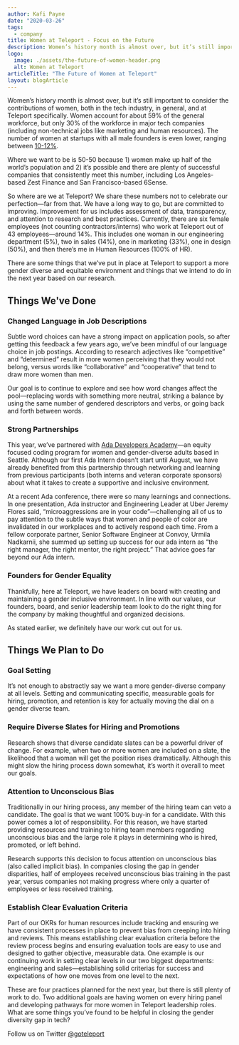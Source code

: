 ```yaml
---
author: Kafi Payne
date: "2020-03-26"
tags:
  - company
title: Women at Teleport - Focus on the Future
description: Women’s history month is almost over, but it’s still important to consider the contributions of women.
logo:
  image: ./assets/the-future-of-women-header.png
  alt: Women at Teleport
articleTitle: "The Future of Women at Teleport"
layout: blogArticle
---
```



Women’s history month is almost over, but it’s still important to consider the contributions of women, both in the tech industry, in general, and at Teleport specifically. Women account for about 59% of the general workforce, but only 30% of the workforce in major tech companies (including non-technical jobs like marketing and human resources). The number of women at startups with all male founders is even lower, ranging between [10-12%](https://www.kauffmanfellows.org/journal_posts/female_founders_hire_more_women).

Where we want to be is 50-50 because 1) women make up half of the world’s population and 2) it’s possible and there are plenty of successful companies that consistently meet this number, including Los Angeles-based Zest Finance and San Francisco-based 6Sense.

So where are we at Teleport? We share these numbers not to celebrate our perfection—far from that. We have a long way to go, but are committed to improving. Improvement for us includes assessment of data, transparency, and attention to research and best practices. Currently, there are six female employees (not counting contractors/interns) who work at Teleport out of 43 employees—around 14%. This includes one woman in our engineering department (5%), two in sales (14%), one in marketing (33%), one in design (50%), and then there’s me in Human Resources (100% of HR).

There are some things that we’ve put in place at Teleport to support a more gender diverse and equitable environment and things that we intend to do in the next year based on our research.


## Things We've Done

### Changed Language in Job Descriptions

Subtle word choices can have a strong impact on application pools, so after getting this feedback a few years ago, we’ve been mindful of our language choice in job postings. According to research adjectives like “competitive” and “determined” result in more women perceiving that they would not belong, versus words like “collaborative” and “cooperative” that tend to draw more women than men.

Our goal is to continue to explore and see how word changes affect the pool—replacing words with something more neutral, striking a balance by using the same number of gendered descriptors and verbs, or going back and forth between words.


### Strong Partnerships

This year, we’ve partnered with [Ada Developers Academy](https://adadevelopersacademy.org/)—an equity focused coding program for women and gender-diverse adults based in Seattle. Although our first Ada Intern doesn’t start until August, we have already benefited from this partnership through networking and learning from previous participants (both interns and veteran corporate sponsors) about what it takes to create a supportive and inclusive environment.

At a recent Ada conference, there were so many learnings and connections. In one presentation, Ada instructor and Engineering Leader at Uber Jeremy Flores said, “microaggressions are in your code”—challenging all of us to pay attention to the subtle ways that women and people of color are invalidated in our workplaces and to actively respond each time. From a fellow corporate partner, Senior Software Engineer at Convoy, Urmila Nadkarnii, she summed up setting up success for our ada intern as “the right manager, the right mentor, the right project.” That advice goes far beyond our Ada intern.


### Founders for Gender Equality

Thankfully, here at Teleport, we have leaders on board with creating and maintaining a gender inclusive environment. In line with our values, our founders, board, and senior leadership team look to do the right thing for the company by making thoughtful and organized decisions.

As stated earlier, we definitely have our work cut out for us.

## Things We Plan to Do

### Goal Setting

It’s not enough to abstractly say we want a more gender-diverse company at all levels. Setting and communicating specific, measurable goals for hiring, promotion, and retention is key for actually moving the dial on a gender diverse team.


### Require Diverse Slates for Hiring and Promotions

Research shows that diverse candidate slates can be a powerful driver of change. For example, when two or more women are included on a slate, the likelihood that a woman will get the position rises dramatically. Although this might slow the hiring process down somewhat, it’s worth it overall to meet our goals.


### Attention to Unconscious Bias

Traditionally in our hiring process, any member of the hiring team can veto a candidate. The goal is that we want 100% buy-in for a candidate. With this power comes a lot of responsibility. For this reason, we have started providing resources and training to hiring team members regarding unconscious bias and the large role it plays in determining who is hired, promoted, or left behind.

Research supports this decision to focus attention on unconscious bias (also called implicit bias).  In companies closing the gap in gender disparities, half of employees received unconscious bias training in the past year, versus companies not making progress where only a quarter of employees or less received training.

<EmailSubscribeViolet />

### Establish Clear Evaluation Criteria

Part of our OKRs for human resources include tracking and ensuring we have consistent processes in place to prevent bias from creeping into hiring and reviews. This means establishing clear evaluation criteria before the review process begins and ensuring evaluation tools are easy to use and designed to gather objective, measurable data. One example is our continuing work in setting clear levels in our two biggest departments: engineering and sales—establishing solid criterias for success and expectations of how one moves from one level to the next.

These are four practices planned for the next year, but there is still plenty of work to do. Two additional goals are having women on every hiring panel and developing pathways for more women in Teleport leadership roles. What are some things you’ve found to be helpful in closing the gender diversity gap in tech?

Follow us on Twitter [@goteleport](https://twitter.com/goteleport)
